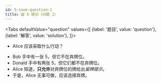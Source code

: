 ```yaml
---
id: 5-save-question-1
title: 留 5 提示（问题 1）
---
```



<BeginnersGuideProgress id="5-save-question-1" />

<Tabs
  defaultValue="question"
  values={[
    {label: '题目', value: 'question'},
    {label: '解答', value: 'solution'},
  ]}>
<TabItem value="question">

- Alice 应该采取什么行动？

</TabItem>
<TabItem value="solution">

- Bob 手中有一张 5，但它不在弃牌位。
- Donald 手中有两张 5，但它们都不在弃牌位。
- Alice 知道，**只允许**对弃牌位的牌给出*留牌提示*。
- 于是，Alice 无事可做，应该选择弃牌。

</TabItem>
</Tabs>

<FiveSaveQuestion1 />
